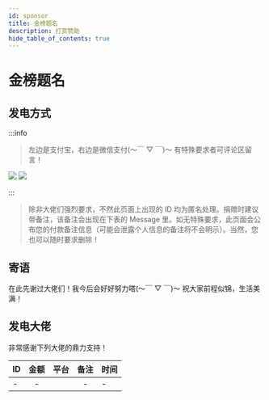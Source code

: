 ```yaml
---
id: sponsor
title: 金榜题名
description: 打赏赞助
hide_table_of_contents: true
---
```



# 金榜题名

## 发电方式

:::info

> 左边是支付宝，右边是微信支付(～￣ ▽ ￣)～ 有特殊要求者可评论区留言！

![](https://blogs.cwkl.love/images/pay/alipay.jpeg?w=100&h=100&mode=clip) ![](https://blogs.cwkl.love/images/pay/wechat.jpeg?w=100&h=100&mode=clip)

:::

> 除非大佬们强烈要求，不然此页面上出现的 ID 均为匿名处理。捐赠时建议带备注，该备注会出现在下表的 Message 里。如无特殊要求，此页面会公布您的付款备注信息（可能会泄露个人信息的备注将不会明示）。当然，您也可以随时要求删除！

## 寄语

在此先谢过大佬们！我今后会好好努力嗒(～￣ ▽ ￣)～ 祝大家前程似锦，生活美满！

## 发电大佬

非常感谢下列大佬的鼎力支持！

| ID  | 金额 | 平台 | 备注 | 时间 |
| :-- | :--: | :--: | :--: | :--- |
| -   |  -   |      |  -   | -    |
